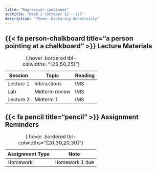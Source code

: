 ```yaml
---
title: "Regression continued"
subtitle: "Week 3 (October 13 - 17)"
description: "Theme: Exploring Uncertainty"
---
```


## {{< fa person-chalkboard title="a person pointing at a chalkboard" >}} Lecture Materials {#lecture-materials}

| Session | Topic  | Reading |
|---------|--------|---------|
| Lecture 1 | Interactions | IMS |
| Lab | Midterm review | IMS |
| Lecture 2 | Midterm 1 | IMS |
: {.hover .bordered tbl-colwidths="[25,50,25]"} 

## {{< fa pencil title="pencil" >}} Assignment Reminders {#assignment-reminders}

| Assignment Type | Note                      |
|-----------------|---------------------------|
| Homework        | Homework 1 due            |
: {.hover .bordered tbl-colwidths="[20,30,20,30]"} 


